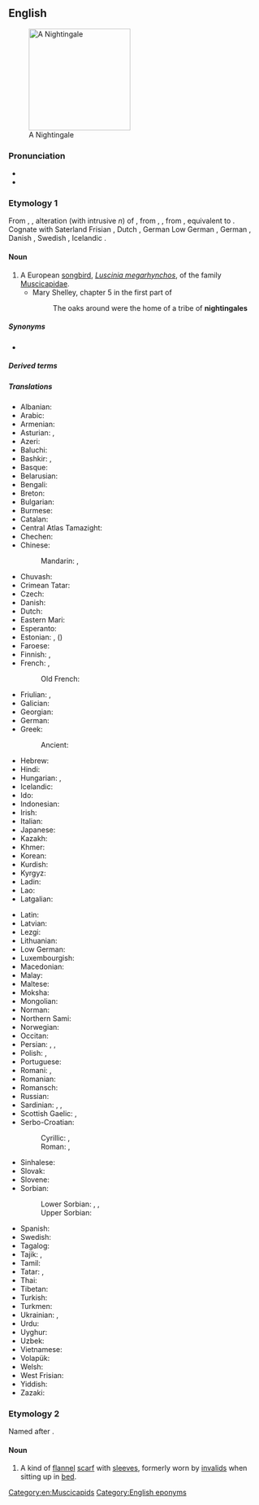 {{also|Nightingale}}
==English==
[[Image:Luscinia_megarhynchos_Istria_01.jpg|thumb|right|200px|A Nightingale]]

===Pronunciation===
* {{IPA|/ˈnaɪtɪŋɡeɪl/|lang=en}}
* {{audio|en-us-nightingale.ogg|Audio (US)|lang=en}}

===Etymology 1===
From {{inh|en|enm|nightingale}}, {{m|enm|niȝtingale}}, alteration (with intrusive ''n'') of {{m|enm|nightegale}}, from {{inh|en|ang|nihtegala}}, {{m|ang|nihtegale||nightingale; night-raven|lit=night-singer}}, from {{inh|en|gem-pro|*nahtigalǭ||nightingale}}, equivalent to {{compound|en|night|gale}}. Cognate with Saterland Frisian {{m|stq|Noachtegoal||nightingale}}, Dutch {{m|nl|nachtegaal||nightingale}}, German Low German {{m|nds-de|Nachtigall||nightingale}}, German {{m|de|Nachtigall||nightingale}}, Danish {{m|da|nattergal||nightingale}}, Swedish {{m|sv|näktergal||nightingale}}, Icelandic {{m|is|næturgali||nightingale}}.

====Noun====
{{en-noun}}

# A European [[songbird]], ''[[Luscinia megarhynchos]]'', of the family [[Muscicapidae]].
#* Mary Shelley, chapter 5 in the first part of {{w|The Last Man}}
#*: The oaks around were the home of a tribe of '''nightingales'''

=====Synonyms=====
* {{l|en|philomel}}

=====Derived terms=====
{{der2|lang=en
|common nightingale
|thrush nightingale
|mock nightingale
|Dutch nightingale
|nightingale floor}}

=====Translations=====
{{trans-top|bird}}
* Albanian: {{t+|sq|bilbil|m}}
* Arabic: {{t|ar|عَنْدَلِيب|m}}
* Armenian: {{t+|hy|սոխակ}}
* Asturian: {{t|ast|ruiseñor|m}}, {{t|ast|reiseñor|m}}
* Azeri: {{t+|az|bülbül}}
* Baluchi: {{t|bal|بلبل|tr=bulbul}}
* Bashkir: {{t|ba|һандуғас|sc=Cyrl}}, {{qualifier|poetic}} {{t|ba|былбыл|sc=Cyrl}}
* Basque: {{t|eu|urretxindor}}
* Belarusian: {{t|be|салаве́й|m}}
* Bengali: {{t-needed|bn}}
* Breton: {{t|br|eostig|m}}
* Bulgarian: {{t+|bg|сла́вей|m}}
* Burmese: {{t|my|ညတေးသီငှက်|sc=Mymr}}
* Catalan: {{t+|ca|rossinyol|m}}
* Central Atlas Tamazight: {{t|tzm|ⴰⵙⵓⴷⴷⵔ}}
* Chechen: {{t|ce|цӏир-цӏир}}
* Chinese:
*: Mandarin: {{t+|cmn|夜鶯|sc=Hani}}, {{t+|cmn|夜莺|tr=yèyīng|sc=Hani}}
* Chuvash: {{t|cv|шӑпчӑк|sc=Cyrl}}
* Crimean Tatar: {{t|crh|bülbül}}
* Czech: {{t+|cs|slavík|m}}
* Danish: {{t|da|sydlig nattergal|c}}
* Dutch: {{t+|nl|nachtegaal|m}}
* Eastern Mari: {{t|chm|шӱшпык}}
* Esperanto: {{t+|eo|najtingalo}}
* Estonian: {{t+|et|ööbik}}, ({{t|et|lőunaööbik}})
* Faroese: {{t|fo|suðurnáttargali}}
* Finnish: {{t+|fi|satakieli}}, {{t+|fi|etelänsatakieli}}
* French: {{t+|fr|rossignol philomèle|m}}, {{t+|fr|rossignol|m}}
*: Old French: {{t|fro|russignol|m}}
* Friulian: {{t|fur|rusignűl|?}}, {{t|fur|usignűl|?}}
* Galician: {{t|gl|reiseñor|m}}
* Georgian: {{t|ka|ბულბული|sc=Geor}}
* German: {{t+|de|Nachtigall|f}}
* Greek: {{t+|el|αηδόνι|n}}
*: Ancient: {{t|grc|ἀηδών|f|sc=polytonic}}
* Hebrew: {{t+|he|זָמִיר|m|tr=zamir}}
* Hindi: {{t+|hi|बुलबुल|f|sc=Deva}}
* Hungarian: {{t+|hu|csalogány}}, {{t+|hu|fülemüle}}
* Icelandic: {{t+|is|næturgali|m}}
* Ido: {{t+|io|naktigalo}}
* Indonesian: {{t+|id|bulbul}}
* Irish: {{t|ga|filiméala|m}}
* Italian: {{t+|it|usignolo|m}}
* Japanese: {{t|ja|サヨナキドリ|tr=sayonakidori|sc=Jpan}}
* Kazakh: {{t|kk|бұлбұл|sc=Cyrl}}
* Khmer: {{t-needed|km}}
* Korean: {{t|ko|나이팅게일}}
* Kurdish: {{t+|ku|bilbil|m}}
* Kyrgyz: {{t+|ky|булбул|sc=Cyrl}}
* Ladin: {{t|lld|roscignol|?}}
* Lao: {{t|lo|ນົກໂລຊີໂຍນ|sc=Laoo}}
* Latgalian: {{t|ltg|laksteigola|f}}
{{trans-mid}}
* Latin: {{t|la|luscinia|f}}
* Latvian: {{t+|lv|lakstīgala|f}}
* Lezgi: {{t|lez|билбил}}
* Lithuanian: {{t|lt|lakštingala|f}}
* Low German: {{t|nds|Nachtegall|f}}
* Luxembourgish: {{t+|lb|Nuechtegailchen|f}}
* Macedonian: {{t|mk|сла́веj|m|sc=Cyrl}}
* Malay: {{t|ms|bulbul}}
* Maltese: {{t|mt|rożinjol|?}}
* Moksha: {{t|mdf|цёфкс}}
* Mongolian: {{t+|mn|гургалдай|sc=Cyrl}}
* Norman: {{t|nrf|rossîngno|m}}
* Northern Sami: {{t|se|lulličuohtegielaš}}
* Norwegian: {{t|no|sørnattergal|?}}
* Occitan: {{t+|oc|rossinhòl|?}}
* Persian: {{t+|fa|بلبل|tr=bolbol}}, {{t+|fa|هزاردستان|tr=hazârdastân}}, {{t+|fa|شباهنگ|tr=šabâhang|sc=fa-Arab}}
* Polish: {{t+|pl|słowik rdzawy|m}}, {{t+|pl|słowik|m}}
* Portuguese: {{t+|pt|rouxinol|?}}
* Romani: {{t|rom|chiriklo-ratiako|m}}, {{t|rom|chirikli-ratiaki|f}}
* Romanian: {{t+|ro|privighetoare|f}}
* Romansch: {{t|rm|luschaina|?}}
* Russian: {{t+|ru|солове́й|m}}
* Sardinian: {{t|sc|arrissiuolu|?}}, {{t|sc|arrassanajolu|?}}, {{t|sc|passirillanti|?}}
* Scottish Gaelic: {{t|gd|spideag|f}}, {{t|gd|beul-binn|m}}
* Serbo-Croatian:
*: Cyrillic: {{t|sh|ма̑лӣ сла̀вӯј|m|sc=Cyrl}}, {{t|sh|сла̀вӯј|m|sc=Cyrl}}
*: Roman: {{t+|sh|mȃlī slàvūj|m}}, {{t+|sh|slàvūj|m}}
* Sinhalese: {{t-needed|si}}
* Slovak: {{t+|sk|slávik|m}}
* Slovene: {{t+|sl|slavec|m}}
* Sorbian:
*: Lower Sorbian: {{t|dsb|syłojk|m}}, {{t|dsb|syłojik|m}}, {{t|dsb|syłojašk|m}}
*: Upper Sorbian: {{t|hsb|sołobik|m}}
* Spanish: {{t+|es|ruiseñor|m}}
* Swedish: {{t+|sv|sydnäktergal|?}}
* Tagalog: {{t|tl|ruwisenyor}}
* Tajik: {{t|tg|булбул|sc=Cyrl}}, {{t|tg|андалеб|sc=Cyrl}}
* Tamil: {{t-needed|ta}}
* Tatar: {{t+|tt|былбыл|sc=Cyrl}}, {{t+|tt|сандугач|sc=Cyrl}}
* Thai: {{t|th|นกไนติงเกล|tr=nók nai-dting-gayn}}
* Tibetan: {{t-needed|bo}}
* Turkish: {{t+|tr|bülbül}}
* Turkmen: {{t+|tk|bilbil}}
* Ukrainian: {{t|uk|солове́йко|m}}, {{t|uk|солове́й|m}}
* Urdu: {{t|ur|بلبل|f|tr=bulbul|sc=ur-Arab}}
* Uyghur: {{t|ug|بۇلبۇل|sc=ug-Arab}}
* Uzbek: {{t+|uz|bulbul}}
* Vietnamese: {{t+|vi|họa mi}}
* Volapük: {{t+|vo|galit}}
* Welsh: {{t|cy|eos|f}}
* West Frisian: {{t|fy|geal|?}}
* Yiddish: {{t|yi|סאָלאָוויי|m|sc=Hebr}}
* Zazaki: {{t|zza|bilbil}}
{{trans-bottom}}

===Etymology 2===
Named after {{w|Florence Nightingale}}.

====Noun====
{{en-noun}}

# A kind of [[flannel]] [[scarf]] with [[sleeve]]s, formerly worn by [[invalid]]s when sitting up in [[bed]].

[[Category:en:Muscicapids]]
[[Category:English eponyms]]